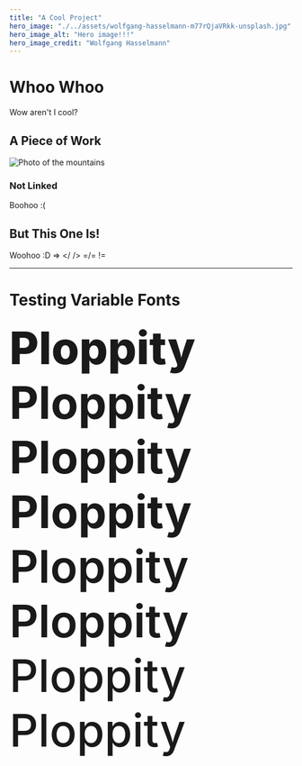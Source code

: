 ```yaml
---
title: "A Cool Project"
hero_image: "./../assets/wolfgang-hasselmann-m77rQjaVRkk-unsplash.jpg"
hero_image_alt: "Hero image!!!"
hero_image_credit: "Wolfgang Hasselmann"
---
```


# Whoo Whoo

Wow aren't I cool?

## A Piece of Work

![Photo of the mountains](./../assets/wolfgang-hasselmann-yhH7ER4T0JI-unsplash.jpg)

### Not Linked

Boohoo :(

## But This One Is!

Woohoo :D => </ /> =/= !=

---

# Testing Variable Fonts

<p style="font-size: 5rem; margin: 0; font-weight: 800">Ploppity</p>
<p style="font-size: 5rem; margin: 0; font-weight: 750">Ploppity</p>
<p style="font-size: 5rem; margin: 0; font-weight: 730">Ploppity</p>
<p style="font-size: 5rem; margin: 0; font-weight: 680">Ploppity</p>
<p style="font-size: 5rem; margin: 0; font-weight: 630">Ploppity</p>
<p style="font-size: 5rem; margin: 0; font-weight: 580">Ploppity</p>
<p style="font-size: 5rem; margin: 0; font-weight: 530">Ploppity</p>
<p style="font-size: 5rem; margin: 0; font-weight: 480">Ploppity</p>